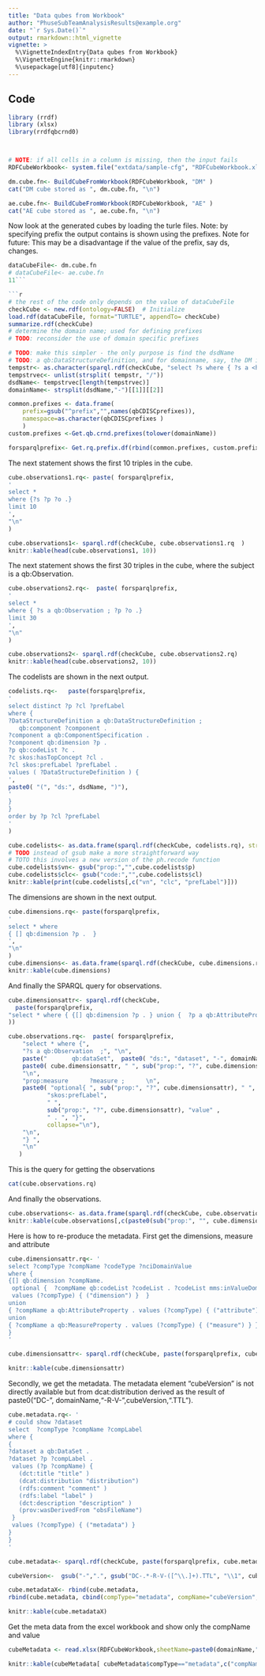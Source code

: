 ```yaml
---
title: "Data qubes from Workbook"
author: "PhuseSubTeamAnalysisResults@example.org"
date: "`r Sys.Date()`"
output: rmarkdown::html_vignette
vignette: >
  %\VignetteIndexEntry{Data qubes from Workbook}
  %\VignetteEngine{knitr::rmarkdown}
  %\usepackage[utf8]{inputenc}
---
```


## Code


```r

library (rrdf)
library (xlsx)
library(rrdfqbcrnd0)



# NOTE: if all cells in a column is missing, then the input fails
RDFCubeWorkbook<- system.file("extdata/sample-cfg", "RDFCubeWorkbook.xlsx", package="rrdfqbcrnd0")

dm.cube.fn<- BuildCubeFromWorkbook(RDFCubeWorkbook, "DM" )
cat("DM cube stored as ", dm.cube.fn, "\n")

ae.cube.fn<- BuildCubeFromWorkbook(RDFCubeWorkbook, "AE" )
cat("AE cube stored as ", ae.cube.fn, "\n")


```


Now look at the generated cubes by loading the turle files. Note: by specifying prefix the output contains is shown using the prefixes.
Note for future: This may be a disadvantage if the value of the prefix, say ds, changes.

```r

dataCubeFile<- dm.cube.fn
# dataCubeFile<- ae.cube.fn
11```

```r
# the rest of the code only depends on the value of dataCubeFile 
checkCube <- new.rdf(ontology=FALSE)  # Initialize
load.rdf(dataCubeFile, format="TURTLE", appendTo= checkCube)
summarize.rdf(checkCube)
# determine the domain name; used for defining prefixes
# TODO: reconsider the use of domain specific prefixes

# TODO: make this simpler - the only purpose is find the dsdName
# TODO: a qb:DataStructureDefinition, and for domainname, say, the DM in ds:dsd-DM
tempstr<- as.character(sparql.rdf(checkCube, "select ?s where { ?s a <http://purl.org/linked-data/cube#DataStructureDefinition> } limit 1"))
tempstrvec<- unlist(strsplit( tempstr, "/"))
dsdName<- tempstrvec[length(tempstrvec)]
domainName<- strsplit(dsdName,"-")[[1]][[2]]

common.prefixes <- data.frame(
    prefix=gsub("^prefix","",names(qbCDISCprefixes)),
    namespace=as.character(qbCDISCprefixes )
    )
custom.prefixes <-Get.qb.crnd.prefixes(tolower(domainName))

forsparqlprefix<- Get.rq.prefix.df(rbind(common.prefixes, custom.prefixes))
```

The next statement shows the first 10 triples in the cube.
```r

cube.observations1.rq<- paste( forsparqlprefix,
'
select *
where {?s ?p ?o .}
limit 10
',
"\n"
)

cube.observations1<- sparql.rdf(checkCube, cube.observations1.rq  )
knitr::kable(head(cube.observations1, 10))
```

The next statement shows the first 30 triples in the cube, where the subject is a qb:Observation.
```r

cube.observations2.rq<-  paste( forsparqlprefix,
'
select *
where { ?s a qb:Observation ; ?p ?o .}
limit 30
',
"\n"                               
)

cube.observations2<- sparql.rdf(checkCube, cube.observations2.rq)
knitr::kable(head(cube.observations2, 10))

```

The codelists are shown in the next output.
```r

codelists.rq<-   paste(forsparqlprefix,
'
select distinct ?p ?cl ?prefLabel
where {
?DataStructureDefinition a qb:DataStructureDefinition ;
   qb:component ?component .
?component a qb:ComponentSpecification .
?component qb:dimension ?p .
?p qb:codeList ?c .
?c skos:hasTopConcept ?cl .
?cl skos:prefLabel ?prefLabel .
values ( ?DataStructureDefinition ) {
',
paste0( "(", "ds:", dsdName, ")"),
'
}
}
order by ?p ?cl ?prefLabel
'
)

cube.codelists<- as.data.frame(sparql.rdf(checkCube, codelists.rq), stringsAsFactors=FALSE)
# TODO instead of gsub make a more straightforward way
# TOTO this involves a new version of the ph.recode function
cube.codelists$vn<- gsub("prop:","",cube.codelists$p)
cube.codelists$clc<- gsub("code:","",cube.codelists$cl)
knitr::kable(print(cube.codelists[,c("vn", "clc", "prefLabel")]))

```

The dimensions are shown in the next output.
```r

cube.dimensions.rq<- paste(forsparqlprefix,
'
select * where
{ [] qb:dimension ?p .  }
',
"\n"
)
cube.dimensions<- as.data.frame(sparql.rdf(checkCube, cube.dimensions.rq), stringsAsFactors=FALSE)
knitr::kable(cube.dimensions)

```

And finally the SPARQL query for observations.
```r

cube.dimensionsattr<- sparql.rdf(checkCube,
  paste(forsparqlprefix,
"select * where { {[] qb:dimension ?p . } union {  ?p a qb:AttributeProperty . } }"
))

cube.observations.rq<-  paste( forsparqlprefix,
    "select * where {",
    "?s a qb:Observation  ;", "\n",
    paste("       qb:dataSet",  paste0( "ds:", "dataset", "-", domainName), " ;", sep=" ", collapse="\n"), "\n",
    paste0( cube.dimensionsattr, " ", sub("prop:", "?", cube.dimensionsattr), ";", collapse="\n"),
    "\n",
    "prop:measure      ?measure ;      \n",
    paste0( "optional{ ", sub("prop:", "?", cube.dimensionsattr), " ",
           "skos:prefLabel",
           " ",
           sub("prop:", "?", cube.dimensionsattr), "value" ,
           " . ", "}",
           collapse="\n"),
    "\n",
    "} ",
    "\n"
   )

```

This is the query for getting the observations
```r
cat(cube.observations.rq)
```

And finally the observations.
```r


cube.observations<- as.data.frame(sparql.rdf(checkCube, cube.observations.rq ), stringsAsFactors=FALSE)
knitr::kable(cube.observations[,c(paste0(sub("prop:", "", cube.dimensionsattr), "value"),"measure")])


```

Here is how to re-produce the metadata.
First get the dimensions, measure and attribute

```r

cube.dimensionsattr.rq<- '
select ?compType ?compName ?codeType ?nciDomainValue
where {
{[] qb:dimension ?compName.
 optional {  ?compName qb:codeList ?codeList . ?codeList mms:inValueDomain ?nciDomainValue }
 values (?compType) { ("dimension") }  }
union
{ ?compName a qb:AttributeProperty . values (?compType) { ("attribute") } }
union
{ ?compName a qb:MeasureProperty . values (?compType) { ("measure") } }
}
'

cube.dimensionsattr<- sparql.rdf(checkCube, paste(forsparqlprefix, cube.dimensionsattr.rq ))

knitr::kable(cube.dimensionsattr)


```

Secondly, we get the metadata.
The metadata element "cubeVersion" is not directly available but from dcat:distribution derived as
the result of paste0("DC-", domainName,"-R-V-",cubeVersion,".TTL").

```r

cube.metadata.rq<- '
# could show ?dataset
select  ?compType ?compName ?compLabel
where {
{
?dataset a qb:DataSet .
?dataset ?p ?compLabel .
 values (?p ?compName) {
   (dct:title "title" )
   (dcat:distribution "distribution")
   (rdfs:comment "comment" )
   (rdfs:label "label" )
   (dct:description "description" )
   (prov:wasDerivedFrom "obsFileName")
 }
 values (?compType) { ("metadata") }
}
}
'

cube.metadata<- sparql.rdf(checkCube, paste(forsparqlprefix, cube.metadata.rq ))

cubeVersion<-  gsub("-",".", gsub("DC-.*-R-V-([^\\.]+).TTL", "\\1", cube.metadata[ cube.metadata[,2]=="distribution", "compLabel"], perl=TRUE))

cube.metadataX<- rbind(cube.metadata, 
rbind(cube.metadata, cbind(compType="metadata", compName="cubeVersion", compLabel=cubeVersion)))

knitr::kable(cube.metadataX)

```

Get the meta data from the excel workbook and show only the compName and value

```r

cubeMetadata <- read.xlsx(RDFCubeWorkbook,sheetName=paste0(domainName,"-Components"),stringsAsFactors=FALSE)

knitr::kable(cubeMetadata[ cubeMetadata$compType=="metadata",c("compName","compLabel")])

```
